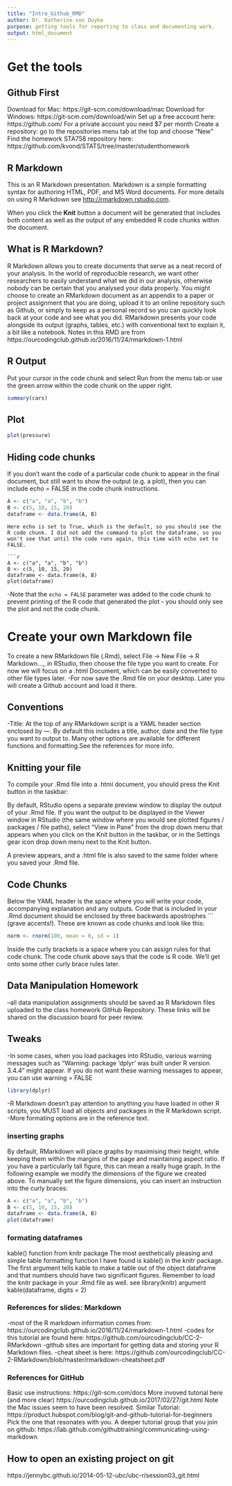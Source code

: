 ```yaml
---
title: "Intro_Github_RMD"
author: Dr. Katherine von Duyke
purpose: getting tools for reporting to class and documenting work.
output: html_document
---
```

# Get the tools
## Github First
Download for Mac: https://git-scm.com/download/mac 
Download for Windows:  https://git-scm.com/download/win 
Set up a free account here: https://github.com/
For a private account you need $7 per month
Create a repository: go to the repositories menu tab at the top and choose "New"
Find the homework STA758 repository here: https://github.com/kvond/STATS/tree/master/studenthomework 

## R Markdown
This is an R Markdown presentation. Markdown is a simple formatting syntax for authoring HTML, PDF, and MS Word documents. For more details on using R Markdown see <http://rmarkdown.rstudio.com>.

When you click the **Knit** button a document will be generated that includes both content as well as the output of any embedded R code chunks within the document.

## What is R Markdown?
R Markdown allows you to create documents that serve as a neat record of your analysis. In the world of reproducible research, we want other researchers to easily understand what we did in our analysis, otherwise nobody can be certain that you analysed your data properly. You might choose to create an RMarkdown document as an appendix to a paper or project assignment that you are doing, upload it to an online repository such as Github, or simply to keep as a personal record so you can quickly look back at your code and see what you did. RMarkdown presents your code alongside its output (graphs, tables, etc.) with conventional text to explain it, a bit like a notebook. Notes in this RMD are from https://ourcodingclub.github.io/2016/11/24/rmarkdown-1.html 

## R Output
Put your cursor in the code chunk and select Run from the menu tab or use the green arrow within the code chunk on the upper right.

```r
summary(cars)
```

## Plot

```r
plot(pressure)
```
## Hiding code chunks
If you don't want the code of a particular code chunk to appear in the final document, but still want to show the output (e.g. a plot), then you can include echo = FALSE in the code chunk instructions.

```r
A <- c("a", "a", "b", "b")
B <- c(5, 10, 15, 20)
dataframe <- data.frame(A, B)
```
```
Here echo is set to True, which is the default, so you should see the R code chunk. I did not add the command to plot the dataframe, so you won't see that until the code runs again, this time with echo set to FALSE.

```r
A <- c("a", "a", "b", "b")
B <- c(5, 10, 15, 20)
dataframe <- data.frame(A, B)
plot(dataframe)
```
-Note that the `echo = FALSE` parameter was added to the code chunk to prevent printing of the R code that generated the plot - you should only see the plot and not the code chunk.

# Create your own Markdown file
To create a new RMarkdown file (.Rmd), select File -> New File -> R Markdown..._ in RStudio, then choose the file type you want to create. For now we will focus on a .html Document, which can be easily converted to other file types later.
-For now save the .Rmd file on your desktop. Later you will create a Github account and load it there.

## Conventions
-Title: At the top of any RMarkdown script is a YAML header section enclosed by ---. By default this includes a title, author, date and the file type you want to output to. Many other options are available for different functions and formatting.See the references for more info.

## Knitting your file
 To compile your .Rmd file into a .html document, you should press the Knit button in the taskbar:

By default, RStudio opens a separate preview window to display the output of your .Rmd file. If you want the output to be displayed in the Viewer window in RStudio (the same window where you would see plotted figures / packages / file paths), select "View in Pane" from the drop down menu that appears when you click on the Knit button in the taskbar, or in the Settings gear icon drop down menu next to the Knit button.

A preview appears, and a .html file is also saved to the same folder where you saved your .Rmd file.

## Code Chunks
Below the YAML header is the space where you will write your code, accompanying explanation and any outputs. Code that is included in your .Rmd document should be enclosed by three backwards apostrophes ``` (grave accents!). These are known as code chunks and look like this:

```r
norm <- rnorm(100, mean = 0, sd = 1)
```
Inside the curly brackets is a space where you can assign rules for that code chunk. The code chunk above says that the code is R code. We'll get onto some other curly brace rules later.

## Data Manipulation Homework
--all data manipulation assignments should be saved as R Markdown files uploaded to the class homework GitHub Repository. These links will be shared on the discussion board for peer review.

## Tweaks
-In some cases, when you load packages into RStudio, various warning messages such as "Warning: package 'dplyr' was built under R version 3.4.4" might appear. If you do not want these warning messages to appear, you can use warning = FALSE

```r
library(dplyr)
```
-R Markdown doesn't pay attention to anything you have loaded in other R scripts, you MUST load all objects and packages in the R Markdown script.
-More formating options are in the reference text.

### inserting graphs

By default, RMarkdown will place graphs by maximising their height, while keeping them within the margins of the page and maintaining aspect ratio. If you have a particularly tall figure, this can mean a really huge graph. In the following example we modify the dimensions of the figure we created above. To manually set the figure dimensions, you can insert an instruction into the curly braces:

```r
A <- c("a", "a", "b", "b")
B <- c(5, 10, 15, 20)
dataframe <- data.frame(A, B)
plot(dataframe)
```

### formating dataframes
kable() function from knitr package
The most aesthetically pleasing and simple table formatting function I have found is kable() in the knitr package. The first argument tells kable to make a table out of the object dataframe and that numbers should have two significant figures. Remember to load the knitr package in your .Rmd file as well.
see library(knitr)
argument kable(dataframe, digits = 2)

### References for slides: Markdown
-most of the R markdown information comes from: https://ourcodingclub.github.io/2016/11/24/rmarkdown-1.html 
-codes for this tutorial are found here:
https://github.com/ourcodingclub/CC-2-RMarkdown 
-github sites are important for getting data and storing your R Markdown files.
-cheat sheet is here:
https://github.com/ourcodingclub/CC-2-RMarkdown/blob/master/rmarkdown-cheatsheet.pdf

### References for GitHub
Basic use instructions: https://git-scm.com/docs
More invoved tutorial here (and more clear) https://ourcodingclub.github.io/2017/02/27/git.html Note the Mac issues seem to have been resolved.
Similar Tutorial: https://product.hubspot.com/blog/git-and-github-tutorial-for-beginners Pick the one that resonates with you.
A deeper tutorial group that you join on github: https://lab.github.com/githubtraining/communicating-using-markdown

## How to open an existing project on git
https://jennybc.github.io/2014-05-12-ubc/ubc-r/session03_git.html
